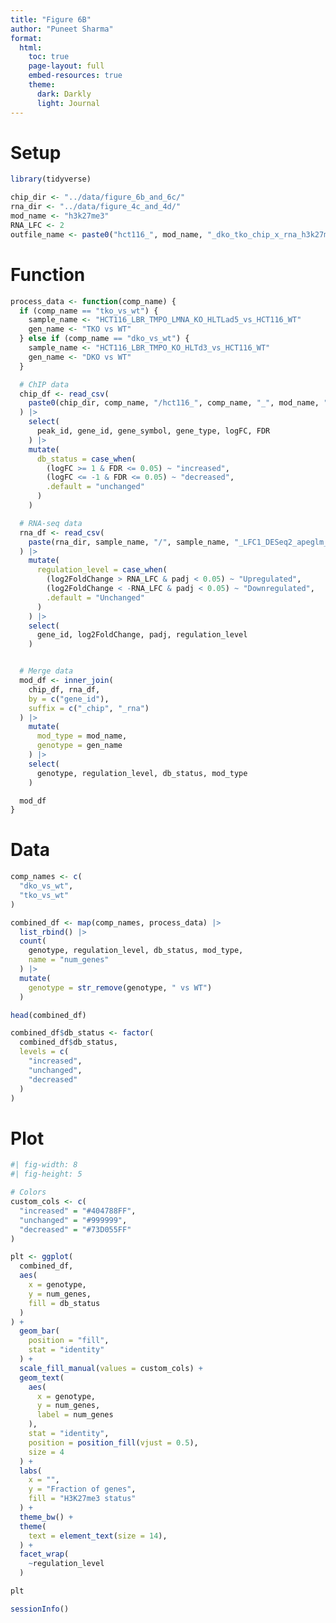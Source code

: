 ```yaml
---
title: "Figure 6B"
author: "Puneet Sharma"
format:
  html:
    toc: true
    page-layout: full
    embed-resources: true
    theme: 
      dark: Darkly
      light: Journal
---
```


# Setup

```r
library(tidyverse)
```

```r
chip_dir <- "../data/figure_6b_and_6c/"
rna_dir <- "../data/figure_4c_and_4d/"
mod_name <- "h3k27me3"
RNA_LFC <- 2
outfile_name <- paste0("hct116_", mod_name, "_dko_tko_chip_x_rna_h3k27me3_status")
```

# Function

```r
process_data <- function(comp_name) {
  if (comp_name == "tko_vs_wt") {
    sample_name <- "HCT116_LBR_TMPO_LMNA_KO_HLTLad5_vs_HCT116_WT"
    gen_name <- "TKO vs WT"
  } else if (comp_name == "dko_vs_wt") {
    sample_name <- "HCT116_LBR_TMPO_KO_HLTd3_vs_HCT116_WT"
    gen_name <- "DKO vs WT"
  }

  # ChIP data
  chip_df <- read_csv(
    paste0(chip_dir, comp_name, "/hct116_", comp_name, "_", mod_name, "_ens_canon_promoter_only.csv")
  ) |>
    select(
      peak_id, gene_id, gene_symbol, gene_type, logFC, FDR
    ) |>
    mutate(
      db_status = case_when(
        (logFC >= 1 & FDR <= 0.05) ~ "increased",
        (logFC <= -1 & FDR <= 0.05) ~ "decreased",
        .default = "unchanged"
      )
    )

  # RNA-seq data
  rna_df <- read_csv(
    paste(rna_dir, sample_name, "/", sample_name, "_LFC1_DESeq2_apeglm_res.csv", sep = "")
  ) |>
    mutate(
      regulation_level = case_when(
        (log2FoldChange > RNA_LFC & padj < 0.05) ~ "Upregulated",
        (log2FoldChange < -RNA_LFC & padj < 0.05) ~ "Downregulated",
        .default = "Unchanged"
      )
    ) |>
    select(
      gene_id, log2FoldChange, padj, regulation_level
    )


  # Merge data
  mod_df <- inner_join(
    chip_df, rna_df,
    by = c("gene_id"),
    suffix = c("_chip", "_rna")
  ) |>
    mutate(
      mod_type = mod_name,
      genotype = gen_name
    ) |>
    select(
      genotype, regulation_level, db_status, mod_type
    )

  mod_df
}
```

# Data

```r
comp_names <- c(
  "dko_vs_wt",
  "tko_vs_wt"
)

combined_df <- map(comp_names, process_data) |>
  list_rbind() |>
  count(
    genotype, regulation_level, db_status, mod_type,
    name = "num_genes"
  ) |>
  mutate(
    genotype = str_remove(genotype, " vs WT")
  )

head(combined_df)
```

```r
combined_df$db_status <- factor(
  combined_df$db_status,
  levels = c(
    "increased",
    "unchanged",
    "decreased"
  )
)
```

# Plot

```r
#| fig-width: 8
#| fig-height: 5

# Colors
custom_cols <- c(
  "increased" = "#404788FF",
  "unchanged" = "#999999",
  "decreased" = "#73D055FF"
)

plt <- ggplot(
  combined_df,
  aes(
    x = genotype,
    y = num_genes,
    fill = db_status
  )
) +
  geom_bar(
    position = "fill",
    stat = "identity"
  ) +
  scale_fill_manual(values = custom_cols) +
  geom_text(
    aes(
      x = genotype,
      y = num_genes,
      label = num_genes
    ),
    stat = "identity",
    position = position_fill(vjust = 0.5),
    size = 4
  ) +
  labs(
    x = "",
    y = "Fraction of genes",
    fill = "H3K27me3 status"
  ) +
  theme_bw() +
  theme(
    text = element_text(size = 14),
  ) +
  facet_wrap(
    ~regulation_level
  )

plt
```


```r
sessionInfo()
```

